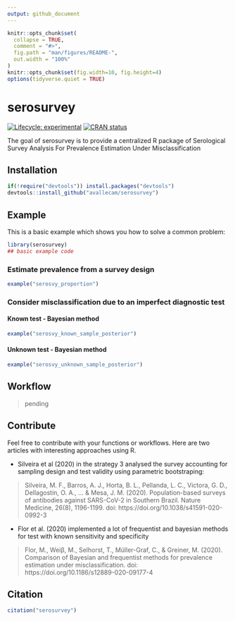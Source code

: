 ```yaml
---
output: github_document
---
```


<!-- README.md is generated from README.Rmd. Please edit that file -->

```r
knitr::opts_chunk$set(
  collapse = TRUE,
  comment = "#>",
  fig.path = "man/figures/README-",
  out.width = "100%"
)
knitr::opts_chunk$set(fig.width=10, fig.height=4)
options(tidyverse.quiet = TRUE)
```
# serosurvey

<!-- badges: start -->
[![Lifecycle: experimental](https://img.shields.io/badge/lifecycle-experimental-orange.svg)](https://www.tidyverse.org/lifecycle/#experimental)
[![CRAN status](https://www.r-pkg.org/badges/version/serosurvey)](https://cran.r-project.org/package=serosurvey)
<!-- badges: end -->

The goal of serosurvey is to provide a centralized R package of Serological Survey Analysis For Prevalence Estimation Under Misclassification

## Installation

<!-- You can install the released version of serosurvey from [CRAN](https://CRAN.R-project.org) with: -->

``` r
if(!require("devtools")) install.packages("devtools")
devtools::install_github("avallecam/serosurvey")
```

## Example

This is a basic example which shows you how to solve a common problem:

```r
library(serosurvey)
## basic example code
```

### Estimate prevalence from a survey design

```r
example("serosvy_proportion")
```

### Consider misclassification due to an imperfect diagnostic test

#### Known test - Bayesian method

```r
example("serosvy_known_sample_posterior")
```

#### Unknown test - Bayesian method

```r
example("serosvy_unknown_sample_posterior")
```

## Workflow

> pending

## Contribute

Feel free to contribute with your functions or workflows. 
Here are two articles with interesting approaches using R.

- Silveira et al (2020) in the strategy 3 analysed the survey accounting for sampling design and test validity using parametric bootstraping:

> Silveira, M. F., Barros, A. J., Horta, B. L., Pellanda, L. C., Victora, G. D., Dellagostin, O. A., ... & Mesa, J. M. (2020). Population-based surveys of antibodies against SARS-CoV-2 in Southern Brazil. Nature Medicine, 26(8), 1196-1199. doi: https://doi.org/10.1038/s41591-020-0992-3

- Flor et al. (2020) implemented a lot of frequentist and bayesian methods for test with known sensitivity and specificity 

> Flor, M., Weiβ, M., Selhorst, T., Müller-Graf, C., & Greiner, M. (2020). Comparison of Bayesian and frequentist methods for prevalence estimation under misclassification. doi: https://doi.org/10.1186/s12889-020-09177-4

## Citation

```r
citation("serosurvey")
```

